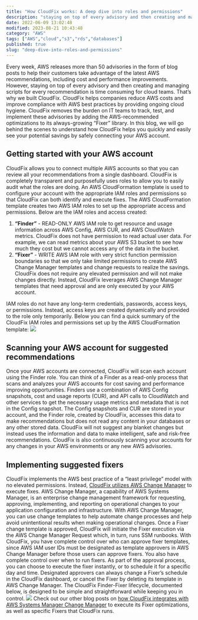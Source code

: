 ```yaml
---
title: "How CloudFix works: A deep dive into roles and permissions"
description: "staying on top of every advisory and then creating and managing scripts for every recommendation is time consuming for cloud teams. That’s why we built CloudFix."
date: 2022-06-09 13:02:48
modified: 2023-08-21 10:43:48
category: "AWS"
tags: ["AWS","cloud","s3","rds","databases"]
published: true
slug: "deep-dive-into-roles-and-permissions"
---
```


Every week, AWS releases more than 50 advisories in the form of blog posts to help their customers take advantage of the latest AWS recommendations, including cost and performance improvements. However, staying on top of every advisory and then creating and managing scripts for every recommendation is time consuming for cloud teams. That’s why we built CloudFix. CloudFix helps companies reduce AWS costs and improve compliance with AWS best practices by providing ongoing cloud hygiene. CloudFix removes the burden on IT teams to track, test, and implement these advisories by adding the AWS-recommended optimizations to its always-growing “Fixer” library. In this blog, we will go behind the scenes to understand how CloudFix helps you quickly and easily see your potential savings by safely connecting your AWS account.

## Getting started with your AWS account

CloudFix allows you to connect multiple AWS accounts so that you can review all your recommendations from a single dashboard. CloudFix is completely transparent and purposefully uses roles to allow you to easily audit what the roles are doing. An AWS CloudFormation template is used to configure your account with the appropriate IAM roles and permissions so that CloudFix can both identify and execute fixes. The AWS CloudFormation template creates two AWS IAM roles to set up the appropriate access and permissions. Below are the IAM roles and access created:

1.  **“Finder”** - READ-ONLY AWS IAM role to get resource and usage information across AWS Config, AWS CUR, and AWS CloudWatch metrics. CloudFix does not have permission to read actual user data. For example, we can read metrics about your AWS S3 bucket to see how much they cost but we cannot access any of the data in the bucket.
2.  **“Fixer”** - WRITE AWS IAM role with very strict function permission boundaries so that we only take limited permissions to create AWS Change Manager templates and change requests to realize the savings. CloudFix does not require any elevated permission and will not make changes directly. Instead, CloudFix leverages AWS Change Manager templates that need approval and are only executed by your AWS account.

IAM roles do not have any long-term credentials, passwords, access keys, or permissions. Instead, access keys are created dynamically and provided to the role only temporarily. Below you can find a quick summary of the CloudFix IAM roles and permissions set up by the AWS CloudFormation template: ![](/media/uploads/cloudfix-permissions-and-iam-roles-768x622.png)

## Scanning your AWS account for suggested recommendations

Once your AWS accounts are connected, CloudFix will scan each account using the Finder role. You can think of a Finder as a read-only process that scans and analyzes your AWS accounts for cost saving and performance improving opportunities. Finders use a combination of AWS Config snapshots, cost and usage reports (CUR), and API calls to CloudWatch and other services to get the necessary usage metrics and metadata that is not in the Config snapshot. The Config snapshots and CUR are stored in your account, and the Finder role, created by CloudFix, accesses this data to make recommendations but does not read any content in your databases or any other stored data. CloudFix will not suggest any blanket changes but instead uses the information and data to make intelligent, safe and risk-free recommendations. CloudFix is also continuously scanning your accounts for any changes in your AWS environments or any new AWS advisories.

## Implementing suggested fixers

CloudFix implements the AWS best practice of a “least privilege” model with no elevated permissions. Instead, [CloudFix utilizes AWS Change Manager](/blog/aws-change-manager-cost-savings/) to execute fixes. AWS Change Manager, a capability of AWS Systems Manager, is an enterprise change management framework for requesting, approving, implementing, and reporting on operational changes to your application configuration and infrastructure. With AWS Change Manager, you can use change templates to help automate change processes and help avoid unintentional results when making operational changes. Once a Fixer change template is approved, CloudFix will initiate the Fixer execution via the AWS Change Manager Request which, in turn, runs SSM runbooks. With CloudFix, you have complete control over who can approve fixer templates, since AWS IAM user IDs must be designated as template approvers in AWS Change Manager before those users can approve fixers. You also have complete control over when to run fixers. As part of the approval process, you can choose to execute the fixer instantly, or to schedule it for a specific day and time. Designated approvers can always change a Fixer’s schedule in the CloudFix dashboard, or cancel the Fixer by deleting its template in AWS Change Manager. The CloudFix Finder-Fixer lifecycle, documented below, is designed to be simple and straightforward while keeping you in control. ![](/media/uploads/cloudfix-finder-fixer-768x551.png) Check out our other blog posts on [how CloudFix integrates with AWS Systems Manager Change Manager](https://aws.amazon.com/blogs/mt/how-cloudfix-uses-aws-systems-manager-change-manager-to-deliver-cost-savings/) to execute its Fixer optimizations, as well as specific Fixers that CloudFix runs.
